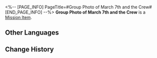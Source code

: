 <%-- [PAGE_INFO]
PageTitle=#Group Photo of March 7th and the Crew#
[END_PAGE_INFO] --%>
{{Item Infobox
|id          = 140514
|image       = Item Group Photo of March 7th and the Crew.png{{subst:void|<!--$UPLOAD:<<SpriteOutput/ItemFigures/140514.png>-<Item Group Photo of March 7th and the Crew.png>-<Item Icons>>-->}}
|type        = Mission Item
|invCategory = Missions
|rarity      = 3
|effect      = 
|description = After using it in your Inventory, you can view the group photo.
}}
{{Description|The group photo taken after March 7th won the Best Newcomer Award at the photography exhibition, with members of the Astral Express specially invited to appear.<br /><br />''"The journey freezes into moments, moments weave into memories, and memories tell a story... The trailblazing expedition continues, and the story will not end here."''}}
'''Group Photo of March 7th and the Crew''' is a [[Mission Item]].

==Other Languages==
{{Other Languages
|en   = Group Photo of March 7th and the Crew
|zhs  = 三月七与列车组的合影
|zht  = 三月七與列車組的合影
|ja   = 三月なのかと列車組の記念写真
|ko   = Mar. 7th와 열차팀의 단체 사진
|es   = Foto de Siete de Marzo y la tripulación
|fr   = Photo de groupe de March&nbsp;7th et l'équipage
|ru   = Общее фото Март 7 и экипажа Звёздного экспресса
|th   = ภาพหมู่ของ March 7th กับทีมขบวนรถไฟ
|vi   = Ảnh chụp chung của March 7th với Đội Tàu Astral
|de   = Gruppenfoto von 7. März und der Expressbesatzung
|id   = Foto Bersama March 7th dan Kru Express
|pt   = Foto em Grupo de 7 de Março e da Tripulação
}}

==Change History==
{{Change History|2.7}}